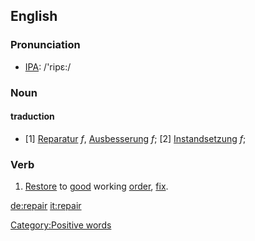 ==English==
===Pronunciation===
* [[IPA]]: /'ripε:/
===Noun===


====traduction====
* {{de}} [1] [[Reparatur]] ''f'', [[Ausbesserung]] ''f''; [2] [[Instandsetzung]] ''f''; 

===Verb===
# [[Restore]] to [[good]] working [[order]], [[fix]].

[[Category:Positive words]]

[[de:repair]]
[[it:repair]]